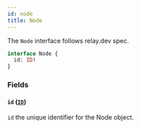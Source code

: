 ```yaml
---
id: node
title: Node
---
```



The `Node` interface follows relay.dev spec.

```graphql
interface Node {
  id: ID!
}
```


### Fields

#### `id` ([`ID`](/cyberconnect/reference/scalars/id))

`id` the unique identifier for the Node object.




